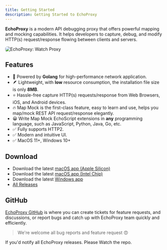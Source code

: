 ```yaml
---
title: Getting Started
description: Getting Started to EchoProxy
---
```



**EchoProxy** is a modern API debugging proxy that offers powerful mapping and mocking capabilities. 
It helps developers to capture, debug, and modify HTTP(s) request/response flowing between clients and servers.

<Image src={proxyImage} style="border-radius:6px;" alt="EchoProxy: Watch Proxy" />

## Features
* 🚀 Powered by **Golang** for high-performance network application.
* 🪶 Lightweight, with **low** resource consumption, the installation file size is only **8MB**. 
* ⭐️ Hassle-free capture HTTP(s) requests/response from Web Browsers, iOS, and Android devices.
* 🔥 Map Mock is the first-class feature, easy to learn and use, helps you map/mock REST API request/response elegantly.
* 😀 Write Map Mock EchoScript extensions in **any** programming language, such as JavaScript, Python, Java, Go, etc.
* ✅ Fully supports HTTP2.
* ✅ Modern and intuitive UI.
* ✅ MacOS 11+, Windows 10+

## Download 
* Download the latest [macOS app (Apple Silicon)](https://github.com/echolabx/echoproxy/releases/download/v0.9.8/EchoProxy-0.9.8-mac-arm64.dmg)
* Download the latest [macOS app (Intel Chip)](https://github.com/echolabx/echoproxy/releases/download/v0.9.8/EchoProxy-0.9.8-mac-amd64.dmg)
* Download the latest [Windows app](https://github.com/echolabx/echoproxy/releases/download/v0.9.8/EchoProxy-0.9.8-windows-amd64.zip)
* [All Releases](https://github.com/echolabx/echoproxy/releases)

## GitHub

[EchoProxy GitHub](https://github.com/echolabx/echoproxy) is where you can create tickets for feature requests, 
and discussions, or report bugs and catch up with EchoProxy team quickly and efficiently.

> We're welcome all bug reports and feature request 😍

If you'd notify all EchoProxy releases. Please Watch the repo.
